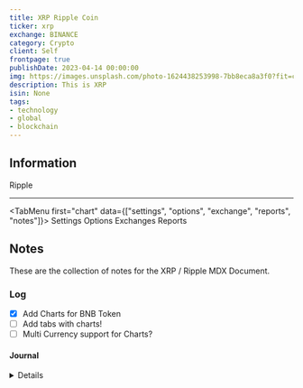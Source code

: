 ```yaml
---
title: XRP Ripple Coin
ticker: xrp
exchange: BINANCE
category: Crypto
client: Self
frontpage: true
publishDate: 2023-04-14 00:00:00
img: https://images.unsplash.com/photo-1624438253998-7bb8eca8a3f0?fit=crop&w=1400&h=700&q=75
description: This is XRP
isin: None
tags:
- technology
- global
- blockchain
---
```



<MDXLayer title={frontmatter.title} description={frontmatter.description}>
<Widget img={frontmatter.img} skeleton={false}>
<MDXJS>



## Information

Ripple 

---
<TabMenu first="chart" data={["settings", "options", "exchange", "reports", "notes"]}>
  <TabData tail="block" data="chart">
    <TradingView data="BINANCE:BNBUSD" />
  </TabData>
  <TabData data="settings">Settings</TabData>
  <TabData data="options">Options</TabData>
  <TabData data="exchange">Exchanges</TabData>
  <TabData data="reports">Reports</TabData>
  <TabData data="notes">

## Notes

These are the collection of notes for the XRP / Ripple MDX Document.

### Log

- [X] Add Charts for BNB Token
- [ ] Add tabs with charts!
- [ ] Multi Currency support for Charts?

#### Journal

<Details data="2023-04-14">
    Adding the BNB Token
</Details>

</TabData>
</TabMenu>
</MDXJS>
</Widget>
</MDXLayer>